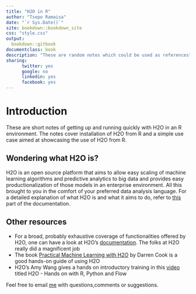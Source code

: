 ```yaml
--- 
title: "H2O in R"
author: "Tsepo Ramaisa"
date: "`r Sys.Date()`"
site: bookdown::bookdown_site
css: "style.css"
output: 
  bookdown::gitbook
documentclass: book
description: "These are random notes which could be used as references"
sharing:
      twitter: yes
      google: no
      linkedin: yes
      facebook: yes
---   
```


# Introduction   
These are short notes of getting up and running quickly with H2O in an R environment. The notes cover installation of H2O from R and a simple use case aimed at showcasing the use of H2O from R.   

## Wondering what H2O is?    
H2O is an open source platform that aims to allow easy scaling of machine learning algorithms and predictive analytics to big data and provides easy productionalization of those models in an enterprise environment. All this brought to you in the comfort of your preferred data analysis language. For a detailed explanation of what H2O is and what it aims to do, refer to [this](http://docs.h2o.ai/h2o/latest-stable/h2o-docs/welcome.html) part of the documentation.
     
## Other resources   
    
- For a broad, probably exhaustive coverage of functionalities offered by H2O, one can have a look at H2O's [documentation](http://docs.H2O.ai/H2O/latest-stable/H2O-docs/welcome.html). The folks at H2O really did a magnificent job   
- The book [Practical Machine Learning with H2O](http://shop.oreilly.com/product/0636920053170.do) by Darren Cook is a good hands-on guide of using H2O  
- H2O's Amy Wang gives a hands on introductory training in this [video](https://www.youtube.com/watch?v=g7drhm_SdbQ) titled H2O - Hands on with R, Python and Flow
     
Feel free to email [me](mailto:tsepo@grindsquare.co.za) with questions,comments or suggestions.
